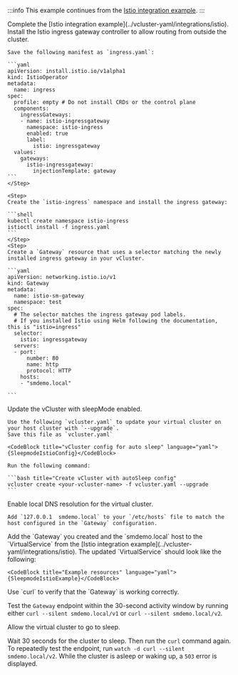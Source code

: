 
:::info
This example continues from the [Istio integration example](../vcluster-yaml/integrations/istio).
:::

<Flow id="sleepmode-ingress-example">
  <Step>
    Complete the [Istio integration example](../vcluster-yaml/integrations/istio).
  </Step>

  <Step>
    Install the Istio ingress gateway controller to allow routing from outside the cluster.

    Save the following manifest as `ingress.yaml`:

    ```yaml
    apiVersion: install.istio.io/v1alpha1
    kind: IstioOperator
    metadata:
      name: ingress
    spec:
      profile: empty # Do not install CRDs or the control plane
      components:
        ingressGateways:
        - name: istio-ingressgateway
          namespace: istio-ingress
          enabled: true
          label:
            istio: ingressgateway
      values:
        gateways:
          istio-ingressgateway:
            injectionTemplate: gateway
    ```
    </Step>

    <Step>
    Create the `istio-ingress` namespace and install the ingress gateway:
   
    ```shell
    kubectl create namespace istio-ingress                                                                                                      
    istioctl install -f ingress.yaml
    ```
    </Step>
    <Step>
    Create a `Gateway` resource that uses a selector matching the newly installed ingress gateway in your vCluster.

    ```yaml
    apiVersion: networking.istio.io/v1
    kind: Gateway
    metadata:
      name: istio-sm-gateway
      namespace: test
    spec:
      # The selector matches the ingress gateway pod labels.
      # If you installed Istio using Helm following the documentation, this is "istio=ingress"
      selector:
        istio: ingressgateway
      servers:
      - port:
          number: 80
          name: http
          protocol: HTTP
        hosts:
        - "smdemo.local"
    
    ```
  </Step>

  <Step>
    Update the vCluster with sleepMode enabled.

    Use the following `vcluster.yaml` to update your virtual cluster on your host cluster with `--upgrade`.
    Save this file as `vcluster.yaml`

    <CodeBlock title="vCluster config for auto sleep" language="yaml">{SleepmodeIstioConfig}</CodeBlock>
   
    Run the following command:

    ```bash title="Create vCluster with autoSleep config"
    vcluster create <your-vcluster-name> -f vcluster.yaml --upgrade
    ```
  </Step>
  
  <Step>
    Enable local DNS resolution for the virtual cluster.

    Add `127.0.0.1 	smdemo.local` to your `/etc/hosts` file to match the host configured in the `Gateway` configuration.
  </Step>

  <Step>
    Add the `Gateway` you created and the `smdemo.local` host to the `VirtualService` from the [Istio integration example](../vcluster-  yaml/integrations/istio). The updated `VirtualService` should look like the following:

    <CodeBlock title="Example resources" language="yaml">{SleepmodeIstioExample}</CodeBlock>
  </Step>

  <Step>
    Use `curl` to verify that the `Gateway` is working correctly.

  Test the `Gateway` endpoint within the 30-second activity window by running either `curl --silent smdemo.local/v1` or `curl --silent smdemo.local/v2`.
  </Step>

  <Step>
    Allow the virtual cluster to go to sleep.

   Wait 30 seconds for the cluster to sleep. Then run the `curl` command again. To repeatedly test the endpoint, run `watch -d curl --silent smdemo.local/v2`. While the cluster is asleep or waking up, a `503` error is displayed.
  </Step>
</Flow>
